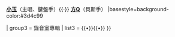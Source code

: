 {{Navbox
| name   = 宇宙人 (台灣樂團)
| title  = [[宇宙人 (台灣樂團)|<span style="color:ivory;">宇宙人</span>]]
| titlestyle = background: #0f2699
|groupstyle = background: #667fff
| above  = <span style="color:ivory;">'''[[陳奎言|阿奎]]'''（吉他手、團長）{{·}} '''[[林忠諭|小玉]]'''（主唱、鍵盤手）{{·}} '''[[方奎棠|方Q]]'''（貝斯手）</span>
|basestyle=background-color:#3d4c99

| group3 = 錄音室專輯
| list3  = {{nowrap|[[宇宙人同名專輯]]''（2009）''}}{{•}}{{nowrap|[[一萬小時]]''（2015）''}}{{•}}{{nowrap|[[右腦(專輯)|右腦]]''（2017）''}}
}}<noinclude>
[[Category:臺灣演唱團體模板|{{PAGENAME}}]]
</noinclude>